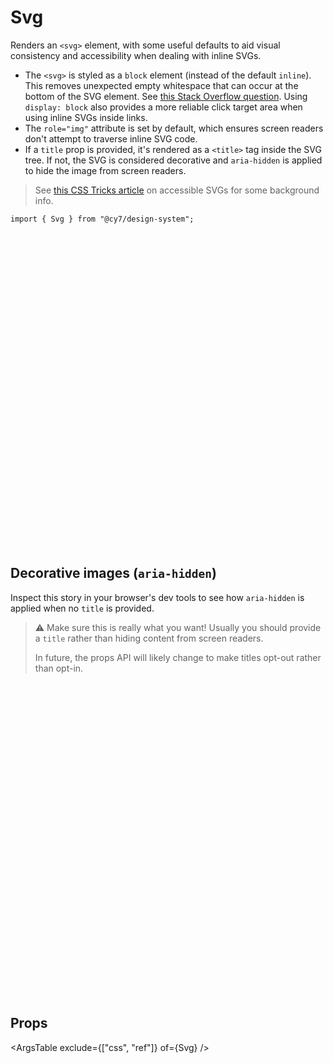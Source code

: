 
<Meta title="Design system / Components / Svg" component={Svg} />

# Svg

Renders an `<svg>` element, with some useful defaults to aid visual consistency and accessibility when dealing with inline SVGs.

- The `<svg>` is styled as a `block` element (instead of the default `inline`). This removes unexpected empty whitespace that can occur at the bottom of the SVG element. See [this Stack Overflow question](https://stackoverflow.com/questions/22337292/spurious-margin-on-svg-element). Using `display: block` also provides a more reliable click target area when using inline SVGs inside links.
- The `role="img"` attribute is set by default, which ensures screen readers don't attempt to traverse inline SVG code.
- If a `title` prop is provided, it's rendered as a `<title>` tag inside the SVG tree. If not, the SVG is considered decorative and `aria-hidden` is applied to hide the image from screen readers.

> See [this CSS Tricks article](https://css-tricks.com/accessible-svgs/#2-inline-svg) on accessible SVGs for some background info.

```tsx
import { Svg } from "@cy7/design-system";
```

<Canvas withSource="open">
  <Story name="Default">
    <Svg
      height={32}
      title="A red rectangle"
      viewBox="0 0 32 32"
      width={32}
    >
      <rect height={32} width={32} fill="red" />
    </Svg>
  </Story>
</Canvas>

## Decorative images (`aria-hidden`)

Inspect this story in your browser's dev tools to see how `aria-hidden` is applied when no `title` is provided.

> ⚠️ Make sure this is really what you want! Usually you should provide a `title` rather than hiding content from screen readers.
>
> In future, the props API will likely change to make titles opt-out rather than opt-in.

<Canvas withSource="open">
  <Story name="Without title">
    <Svg
      height={32}
      viewBox="0 0 32 32"
      width={32}
    >
      <rect height={32} width={32} fill="red" />
    </Svg>
  </Story>
</Canvas>

## Props

<ArgsTable exclude={["css", "ref"]} of={Svg} />
